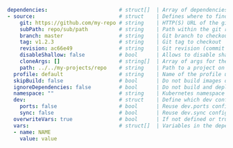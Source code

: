 ```yaml
dependencies:                       # struct[]  | Array of dependencies (other projects containing a devspace.yaml or devspace-configs.yaml) that need to be deployed before this project
- source:                           # struct    | Defines where to find the dependency (exactly one source is allowed)
    git: https://github.com/my-repo # string    | HTTP(S) URL of the git repository (recommended method for referencing dependencies, must have the format of the git remote repo as usually checked out via git clone)
    subPath: repo/sub/path          # string    | Path within the git repo where devspace.yaml can be found
    branch: master                  # string    | Git branch to checkout
    tag: v1.2.3                     # string    | Git tag to checkout
    revision: ac66e49               # string    | Git revision (commit has) to checkout
    disableShallow: false           # bool      | Allows to disable shallow git clones using "--depth 1"
    cloneArgs: []                   # string[]  | Array of args for the "git clone" command for retrieving git based dependencies
    path: ../../my-projects/repo    # string    | Path to a project on your local computer (not recommended, instead of using git-related options)
  profile: default                  # string    | Name of the profile used to deploy this dependency (when multiple profiles are defined in the devspace.yaml of the dependency)
  skipBuild: false                  # bool      | Do not build images of this dependency (= only start deployments)
  ignoreDependencies: false         # bool      | Do not build and deploy dependencies of this dependency
  namespace: ""                     # string    | Kubernetes namespace to deploy dependency to (Default: default namespace of current kube-context)
  dev:                              # struct    | Define which dev config should be reused from a dependency
    ports: false                    # bool      | Reuse dev.ports config from the dependency
    sync: false                     # bool      | Reuse dev.sync config from the dependency
  overwriteVars: true               # bool      | If not defined or true, will overwrite values of variables with the same name in the dependency
  vars:                             # struct[]  | Variables in the dependency config that should be overriden with the specified values 
  - name: NAME
    value: value
```
